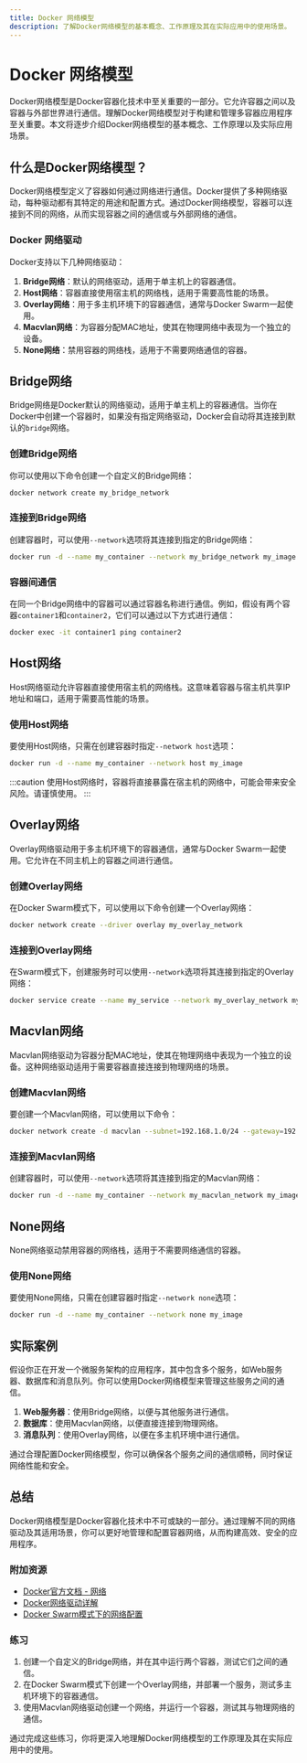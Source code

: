 ```yaml
---
title: Docker 网络模型
description: 了解Docker网络模型的基本概念、工作原理及其在实际应用中的使用场景。
---
```


# Docker 网络模型

Docker网络模型是Docker容器化技术中至关重要的一部分。它允许容器之间以及容器与外部世界进行通信。理解Docker网络模型对于构建和管理多容器应用程序至关重要。本文将逐步介绍Docker网络模型的基本概念、工作原理以及实际应用场景。

## 什么是Docker网络模型？

Docker网络模型定义了容器如何通过网络进行通信。Docker提供了多种网络驱动，每种驱动都有其特定的用途和配置方式。通过Docker网络模型，容器可以连接到不同的网络，从而实现容器之间的通信或与外部网络的通信。

### Docker 网络驱动

Docker支持以下几种网络驱动：

1. **Bridge网络**：默认的网络驱动，适用于单主机上的容器通信。
2. **Host网络**：容器直接使用宿主机的网络栈，适用于需要高性能的场景。
3. **Overlay网络**：用于多主机环境下的容器通信，通常与Docker Swarm一起使用。
4. **Macvlan网络**：为容器分配MAC地址，使其在物理网络中表现为一个独立的设备。
5. **None网络**：禁用容器的网络栈，适用于不需要网络通信的容器。

## Bridge网络

Bridge网络是Docker默认的网络驱动，适用于单主机上的容器通信。当你在Docker中创建一个容器时，如果没有指定网络驱动，Docker会自动将其连接到默认的`bridge`网络。

### 创建Bridge网络

你可以使用以下命令创建一个自定义的Bridge网络：

```bash
docker network create my_bridge_network
```

### 连接到Bridge网络

创建容器时，可以使用`--network`选项将其连接到指定的Bridge网络：

```bash
docker run -d --name my_container --network my_bridge_network my_image
```

### 容器间通信

在同一个Bridge网络中的容器可以通过容器名称进行通信。例如，假设有两个容器`container1`和`container2`，它们可以通过以下方式进行通信：

```bash
docker exec -it container1 ping container2
```

## Host网络

Host网络驱动允许容器直接使用宿主机的网络栈。这意味着容器与宿主机共享IP地址和端口，适用于需要高性能的场景。

### 使用Host网络

要使用Host网络，只需在创建容器时指定`--network host`选项：

```bash
docker run -d --name my_container --network host my_image
```

:::caution
使用Host网络时，容器将直接暴露在宿主机的网络中，可能会带来安全风险。请谨慎使用。
:::

## Overlay网络

Overlay网络驱动用于多主机环境下的容器通信，通常与Docker Swarm一起使用。它允许在不同主机上的容器之间进行通信。

### 创建Overlay网络

在Docker Swarm模式下，可以使用以下命令创建一个Overlay网络：

```bash
docker network create --driver overlay my_overlay_network
```

### 连接到Overlay网络

在Swarm模式下，创建服务时可以使用`--network`选项将其连接到指定的Overlay网络：

```bash
docker service create --name my_service --network my_overlay_network my_image
```

## Macvlan网络

Macvlan网络驱动为容器分配MAC地址，使其在物理网络中表现为一个独立的设备。这种网络驱动适用于需要容器直接连接到物理网络的场景。

### 创建Macvlan网络

要创建一个Macvlan网络，可以使用以下命令：

```bash
docker network create -d macvlan --subnet=192.168.1.0/24 --gateway=192.168.1.1 -o parent=eth0 my_macvlan_network
```

### 连接到Macvlan网络

创建容器时，可以使用`--network`选项将其连接到指定的Macvlan网络：

```bash
docker run -d --name my_container --network my_macvlan_network my_image
```

## None网络

None网络驱动禁用容器的网络栈，适用于不需要网络通信的容器。

### 使用None网络

要使用None网络，只需在创建容器时指定`--network none`选项：

```bash
docker run -d --name my_container --network none my_image
```

## 实际案例

假设你正在开发一个微服务架构的应用程序，其中包含多个服务，如Web服务器、数据库和消息队列。你可以使用Docker网络模型来管理这些服务之间的通信。

1. **Web服务器**：使用Bridge网络，以便与其他服务进行通信。
2. **数据库**：使用Macvlan网络，以便直接连接到物理网络。
3. **消息队列**：使用Overlay网络，以便在多主机环境中进行通信。

通过合理配置Docker网络模型，你可以确保各个服务之间的通信顺畅，同时保证网络性能和安全。

## 总结

Docker网络模型是Docker容器化技术中不可或缺的一部分。通过理解不同的网络驱动及其适用场景，你可以更好地管理和配置容器网络，从而构建高效、安全的应用程序。

### 附加资源

- [Docker官方文档 - 网络](https://docs.docker.com/network/)
- [Docker网络驱动详解](https://docs.docker.com/network/drivers/)
- [Docker Swarm模式下的网络配置](https://docs.docker.com/engine/swarm/networking/)

### 练习

1. 创建一个自定义的Bridge网络，并在其中运行两个容器，测试它们之间的通信。
2. 在Docker Swarm模式下创建一个Overlay网络，并部署一个服务，测试多主机环境下的容器通信。
3. 使用Macvlan网络驱动创建一个网络，并运行一个容器，测试其与物理网络的通信。

通过完成这些练习，你将更深入地理解Docker网络模型的工作原理及其在实际应用中的使用。